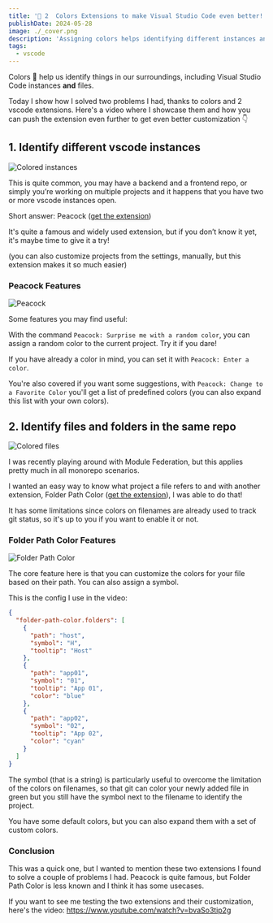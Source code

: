 ```yaml
---
title: '🌈 2  Colors Extensions to make Visual Studio Code even better!'
publishDate: 2024-05-28
image: ./_cover.png
description: 'Assigning colors helps identifying different instances and files.'
tags:
  - vscode
---
```



Colors 🌈 help us identify things in our surroundings, including Visual Studio Code instances **and** files.

Today I show how I solved two problems I had, thanks to colors and 2 vscode extensions. Here's a video where I showcase them and how you can push the extension even further to get even better customization 👇

<YouTube id="bvaSo3tip2g" />

## 1. Identify different vscode instances


<Image src={peaCode} alt="Colored instances" />

This is quite common, you may have a backend and a frontend repo, or simply you’re working on multiple projects and it happens that you have two or more vscode instances open.

Short answer: Peacock ([get the extension](https://marketplace.visualstudio.com/items?itemName=johnpapa.vscode-peacock))

It's quite a famous and widely used extension, but if you don’t know it yet, it's maybe time to give it a try!

(you can also customize projects from the settings, manually, but this extension makes it so much easier)

### Peacock Features


<Image src={peacock} alt="Peacock" />

Some features you may find useful:

With the command `Peacock: Surprise me with a random color`, you can assign a random color to the current project. Try it if you dare!

If you have already a color in mind, you can set it with `Peacock: Enter a color`.

You're also covered if you want some suggestions, with `Peacock: Change to a Favorite Color` you'll get a list of predefined colors (you can also expand this list with your own colors).

## 2. Identify files and folders in the same repo


<Image src={fpcCode} alt="Colored files" />

I was recently playing around with Module Federation, but this applies pretty much in all monorepo scenarios.

I wanted an easy way to know what project a file refers to and with another extension, Folder Path Color ([get the extension](https://marketplace.visualstudio.com/items?itemName=VisbyDev.folder-path-color)), I was able to do that!

It has some limitations since colors on filenames are already used to track git status, so it's up to you if you want to enable it or not.

### Folder Path Color Features


<Image src={folderPathColor} alt="Folder Path Color" />

The core feature here is that you can customize the colors for your file based on their path. You can also assign a symbol.

This is the config I use in the video:

```json
{
  "folder-path-color.folders": [
    {
      "path": "host",
      "symbol": "H",
      "tooltip": "Host"
    },
    {
      "path": "app01",
      "symbol": "01",
      "tooltip": "App 01",
      "color": "blue"
    },
    {
      "path": "app02",
      "symbol": "02",
      "tooltip": "App 02",
      "color": "cyan"
    }
  ]
}
```

The symbol (that is a string) is particularly useful to overcome the limitation of the colors on filenames, so that git can color your newly added file in green but you still have the symbol next to the filename to identify the project.

You have some default colors, but you can also expand them with a set of custom colors.

### Conclusion

This was a quick one, but I wanted to mention these two extensions I found to solve a couple of problems I had. Peacock is quite famous, but Folder Path Color is less known and I think it has some usecases.

If you want to see me testing the two extensions and their customization, here's the video: https://www.youtube.com/watch?v=bvaSo3tip2g
